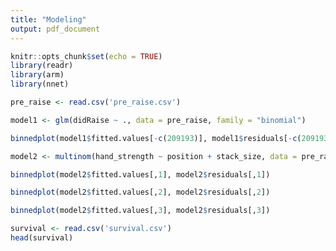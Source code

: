 ```yaml
---
title: "Modeling"
output: pdf_document
---
```


```r
knitr::opts_chunk$set(echo = TRUE)
library(readr)
library(arm)
library(nnet)
```

```r
pre_raise <- read.csv('pre_raise.csv')
```

```r
model1 <- glm(didRaise ~ ., data = pre_raise, family = "binomial")
```

```r
binnedplot(model1$fitted.values[-c(209193)], model1$residuals[-c(209193)])
```

```r
model2 <- multinom(hand_strength ~ position + stack_size, data = pre_raise)
```

```r
binnedplot(model2$fitted.values[,1], model2$residuals[,1])
```

```r
binnedplot(model2$fitted.values[,2], model2$residuals[,2])
```

```r
binnedplot(model2$fitted.values[,3], model2$residuals[,3])
```

```r
survival <- read.csv('survival.csv')
head(survival)
```

